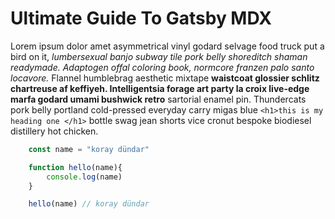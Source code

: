 
# Ultimate Guide To Gatsby MDX


Lorem ipsum dolor amet asymmetrical vinyl godard selvage food truck put a bird on it, _lumbersexual banjo subway tile pork belly shoreditch shaman readymade. Adaptogen offal coloring book, normcore franzen palo santo locavore._ Flannel humblebrag aesthetic mixtape **waistcoat glossier schlitz chartreuse af keffiyeh. Intelligentsia forage art party la croix live-edge marfa godard umami bushwick retro** sartorial enamel pin. Thundercats pork belly portland cold-pressed everyday carry migas blue
`<h1>this is my heading one </h1>`
bottle swag jean shorts vice cronut bespoke biodiesel distillery hot chicken.

<Counter/>

<div className="code">

```javascript
    const name = "koray dündar"

    function hello(name){
        console.log(name)
    }

    hello(name) // koray dündar
```

</div>

